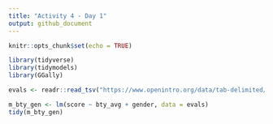 ```yaml
---
title: "Activity 4 - Day 1"
output: github_document
---
```


```r
knitr::opts_chunk$set(echo = TRUE)
```

```r
library(tidyverse)
library(tidymodels)
library(GGally)
```

```r
evals <- readr::read_tsv("https://www.openintro.org/data/tab-delimited/evals.txt")
```

```r
m_bty_gen <- lm(score ~ bty_avg + gender, data = evals)
tidy(m_bty_gen)
```

```r

```

